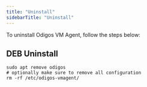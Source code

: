 ```yaml
---
title: "Uninstall"
sidebarTitle: "Uninstall"
---
```


To uninstall Odigos VM Agent, follow the steps below:

## DEB Uninstall

```shell
sudo apt remove odigos
# optionally make sure to remove all configuration
rm -rf /etc/odigos-vmagent/	
```
